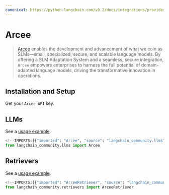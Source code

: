 ```yaml
---
canonical: https://python.langchain.com/v0.2/docs/integrations/providers/arcee/
---
```


# Arcee

> [Arcee](https://www.arcee.ai/about/about-us) enables the development and advancement
of what we coin as SLMs—small, specialized, secure, and scalable language models.
By offering a SLM Adaptation System and a seamless, secure integration,
`Arcee` empowers enterprises to harness the full potential of
domain-adapted language models, driving the transformative
innovation in operations.

## Installation and Setup

Get your `Arcee API` key.

## LLMs

See a [usage example](/docs/integrations/llms/arcee).

```python
<!--IMPORTS:[{"imported": "Arcee", "source": "langchain_community.llms", "docs": "https://api.python.langchain.com/en/latest/llms/langchain_community.llms.arcee.Arcee.html", "title": "Arcee"}]-->
from langchain_community.llms import Arcee
```

## Retrievers

See a [usage example](/docs/integrations/retrievers/arcee).

```python
<!--IMPORTS:[{"imported": "ArceeRetriever", "source": "langchain_community.retrievers", "docs": "https://api.python.langchain.com/en/latest/retrievers/langchain_community.retrievers.arcee.ArceeRetriever.html", "title": "Arcee"}]-->
from langchain_community.retrievers import ArceeRetriever
```